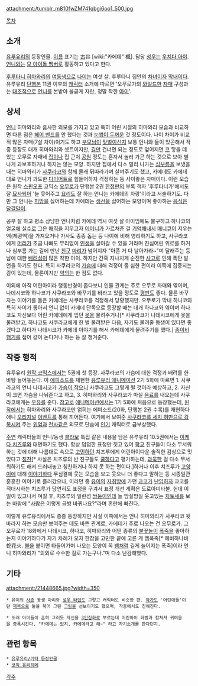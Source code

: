 {{{#!html
<div style="text-align: justify; text-justify: distribute;"> }}}

attachment:/tumblr_m810fwZM741qbgi6oo1_500.jpg

[[목차]]

== 소개 ==
[[유루유리]]의 등장인물.  [[이름]] 표기는 [[古]]谷 [wiki:"카에데" 楓]. 담당 [[성우]]는 [[우치다 아야]].
[[후루타니 히마와리#후루타니 히마와리|언니]]와는  [[러브라이브#러브라이브|모 아이돌 멤버]]로 활동하고 있다고 한다.

[[후루타니 히마와리]]의 [[여동생]]으로 [[나이]]는 여섯 살. 후루타니 집안의 [[차녀]]이자 [[막내]]이다. 유루유리 [[단행본]] 11권 이후의 [[캐릭터]] 소개에 따르면 '오무로가의 [[와일드#s-1|와일드]]한 [[자매]] 구성과는 [[반대말|대조적]]으로 [[언니]]를 본받아 올곧게 자란, 정말 착한 [[아이#s-1.1|아이]]'.

== 상세 ==
[[언니]] 히마와리와 흡사한 외모를 가지고 있고 특히 어린 시절의 히마와리 모습과 비교하면 다른 점은 [[카츄샤#s-4|헤어 밴드]]를 안 했다는 것과 [[두꺼운 눈썹|눈썹이 두꺼운]] 것 정도이다. 나이 차이가 비교적 많은 자매(7살 차이)이기도 하고 [[부모님]]이 [[맞벌이]]신지 보통 언니와 둘이 있곤해서 작중 등장도 대개 히마와리와 셋트이지만, [[길#s-1|길]]만 건너면 되는 정도로 엎어지면 [[코#s-1|코]] 닿을 데 있는 오무로 자매네 [[집]]이나 집 근처 [[공원]] 정도는 혼자서 놀러 가곤 하는 것으로 보아 별나게 과보호하거나 하지는 않는 모양. 하지만 집에서 다소 멀리 나가는 [[심부름]]을 보냈을 때는 히마와리가 [[오무로 사쿠라코|사쿠라코]]와 함께 몰래 뒤따라가며 살펴주기도 했고, 카에데도 카에데 대로 언니가 과도한 [[다이어트]]로 힘들어하자 걱정하는 등 사이좋은 자매이다. 이런 모습은 원작 [[스핀오프]] 코믹스 [[유루유리#s-1.2|오무로가]] 단행본 2권 [[한정판]]의 부록 책자 '후루타니가'에서도 잘 [[묘사]]되어 '늘 웃어주고 [[요리]]도 잘 하는 언니는 카에데의 자랑'이라고 서술하기도. 다만 그 언니는 [[피망]]을 싫어하는데 카에데는 [[생선]]을 싫어하는 모양이며 좋아하는 [[음식]]은 [[달걀말이]].

공부 잘 하고 평소 상냥한 언니처럼 카에데 역시 여섯 살 아이임에도 불구하고 하나코의 [[얼굴]]에 [[실수#s-1|실수]]로 그은 [[매직#s-3|매직]]을 지우고자 [[어머니]]가 가르쳐준 걸 [[기억]]해내서 [[매니큐어]] 지우는 액(제광액)을 가져오거나 가사도 종종 돕는 등 나이에 비해 영리하기도 하고, 사쿠라코에게 [[머리]]가 조금 나빠도 무리없이 [[인생]]을 살아갈 수 있을 거라며 진심어린 위로를 하거나 심부름 가는 길에 만난 [[친구]] [[후나미 마리|마리]]가 넘어지자 "아픈 거 다 날아가라~"며 달래주는 등 남에 대한 [[배려#s-2|배려심]]이 많은 착한 아이. 하지만 간혹 지나치게 순진한 [[사고#s-1|사고]]로 인해 폭탄 발언을 하기도 한다. 특히 사쿠라코의 [[가슴]]에 대해 걱정이 좀 심한 편이라 이쪽에 집중되는 감이 있는데, 물론이지만 [[악의#s-1|악의]]는 한 점도 없다.

이외에 아직 어린아이라 행동반경이 좁다보니 인물 관계는 주로 오무로 자매와 엮이며, 나데시코와 하나코가 사쿠라코와 바꾸기를 바라고 있을 정도로 [[평판#s-1|평판]]도 좋다. 물론 바꾸자는 이야기를 들은 카에데는 사쿠라코를 걱정해서 당황했지만. 오무로가 막내 하나코와 특히 사이가 좋아서 언니 없이 카에데 단독으로 등장할 때는 대개 하나코와 엮이며 하나코도 자신보다 어린 카에데에게 입던 [[옷]]을 물려주거나[* 사쿠라코가 나데시코에게 옷을 물려받고, 하나코도 사쿠라코에게 한 벌 물려받은 다음, 자기도 물려줄 동생이 있다면 좋겠다고 하다가 나데시코가 카에데 이야기를 해서 카에데에게 물려주기를 했다.] [[종이비행기]]를 접어 같이 논다거나 하는 등 잘 챙겨준다.

== 작중 행적 ==
유루유리 [[유루유리#s-1|원작 코믹스]]에서는 5권에 첫 등장. 사쿠라코의 가슴에 대한 걱정과 배려를 한바탕 늘어놓는다. 이 [[에피소드]]를 재현한 [[유루유리#s-2|유루유리 애니메이션]] 2기 5화에 따르면 1. 사쿠라코의 언니 나데시코가 [[빈유|가슴이 작으니]] 사쿠라코도 그렇게 될 것이라 예상하고, 2. 자신이 크면 가슴을 나눠준다고 하고, 3. 히마와리와 사쿠라코가 마실 [[음료]]를 내오는데 사쿠라코에게는 [[우유]]를 준다. [[참고]]로 [[애니메이션]]에서는 1기 5화에 처음으로 등장했는데, [[원작]]에서는 히마와리와 사쿠라코만 얽히는 에피소드(20화, 단행본 2권 수록)를 재현하다 애니 [[오리지널#s-1|오리지널]] [[이벤트]]를 통해 끼어든다. 여기에서 보여준 [http://bbs2.ruliweb.daum.net/gaia/do/ruliweb/family/230/read?articleId=15205598&bbsId=G005&itemId=75&pageIndex=1 사쿠라코를 세치 혀만으로 감복시켜] 주는 [[위엄#s-2|위엄]]과 [[천사]]같은 외모로 단숨에 [[인기]] 캐릭터로 급부상했다.

[[주연#s-1|주연]] 캐릭터들의 언니/동생 [[콜라보]] 특집 같은 내용을 담은 유루유리 10.5권에서는 [[이케다 치즈루]]와 대면하기도 했다. 항상 덤덤한 표정만 짓고 있어 [[학교]] 친구들이 다소 무서워하는 것에 대해 나름대로 속으로 [[고민]]하던 치즈루에게 어린아이다운 솔직한 감상으로 멋있다고 [[칭찬]][* 사실은 치즈루의 반 친구들도 [[쿨#s-1|쿨]]하다고 평가하는데, [[과묵]]한 걸 다소 무서워하기도 해서 드러내놓고 칭찬하거나 하지 못 하는 편이다.]하거나 이후 치즈루가 [[고양이]]에 대해 [[이야기#s-1|이야기]]하다 무심결에 웃는 모습을 보고 웃으니 더 좋다고 말하는 등 시종일관 훈훈한 이야기로 흘러갔으나, 이러던 중 [[후나미 유이|유이]]의 [[자취#s-3|자취방]]에 가던 [[토시노 쿄코|쿄코]]가 [[난입]]하자 쿄코를 적대시하는 치즈루가 당연히도 표정을 구겨서 표정 개선 계획은 도로아미타불. 헌데 이 일이 있고나서 며칠 후, 치즈루의 일란성 [[쌍둥이]]인데 늘 방실방실 웃고있는 [[이케다 치토세|치토세]]를 보는 바람에 "[[사람]]은 이렇게 금방 바뀌나요?"라며 혼란에 빠진다.

이렇게 유루유리에서도 종종 등장하지만 사실 이쪽에서는 언니 히마와리가 사쿠라코 뒷바라지 하는 모습만 보여주는 데도 바쁜 관계로, 카에데가 주로 나오는 건 오무로가. 그 오무로가 18화에서 나데시코, 하나코, 히마와리와 어떤 종류의 [[불꽃놀이]] [[폭죽]]을 좋아하는지 이야기하다가 자기 차례가 오자 한참을 고민한 끝에 고른 게 뱀폭죽[* 헤비하나비蛇花火. [[불#s-1|불]]을 붙이면 타들어가며 나오는 모양이 꼭 [[뱀#s-1|뱀]]처럼 길게 늘어지는 폭죽]이라 언니 히마와리가 "의외로 수수한 걸로 가는구나."며 다소 난감해했다.

== 기타 ==
attachment:/21448665.jpg?width=350
 * 유이의 [[사촌]] 동생 마리와 [[우치다 마아야|성우 타입]]도 그렇고 캐릭터도 비슷한 편. [[나모리|작가]]도 '어린애들'이란 [[제목]]으로 둘을 묶어 그린 [[그림]]을 선보이기도 했으며, 작중에서도 친해진다.

 * 또래 아이들이 흔히 그러듯 자신을 [[3인칭화]]로 부르는데 어린아이 화법과 합쳐져 귀여움을 증폭시킨다. "카에데는 있지, 카에데라고 해~" 라고 자기소개를 한다던지.

== 관련 항목 ==
 * [[유루유리/기타 등장인물]]
 * [[코믹 유리히메]]

[[각주]]
